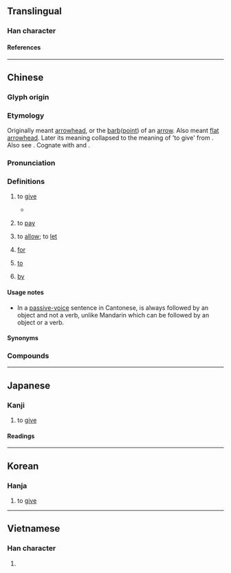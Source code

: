 {{also|𢌿|異}}
{{character info/new}}
==Translingual==

===Han character===
{{Han char|rn=102|rad=田|as=03|sn=8|four=60221|canj=WML|ids=⿱田丌}}

====References====
{{Han ref|kx=0759.160|dkj=21748|dj=1169.170|hdz=42530.060|uh=7540}}

----

==Chinese==
{{zh-forms|alt=俾-colloquial Cantonese,比-colloquial Cantonese,撥-colloquial Wu}}

===Glyph origin===
{{Han etym}}

===Etymology===
Originally meant [[arrowhead]], or the [[barb]]([[point]]) of an [[arrow]]. Also meant [[flat]] [[arrowhead]]. Later its meaning collapsed to the meaning of 'to give' from {{lang|zh|畀予}}. Also see {{inh|zh|sit-pro|*s-bəj-n/k||to give}}. Cognate with {{cog|bo|སྦྱིན||to give, to bestow}} and {{cog|my|ပေး||to give}}.

===Pronunciation===
{{zh-pron
|m=bì
|c=bei3,bei2
|c_note=bei3 - literary; bei2 - vernacular
|c-t=ei2
|mn=ml:pì
|w=2pi,4peq
|w_note=2pi - literary; 4peq - vernacular
|mc=y
|oc=y
|ma=
|cat=v,prep
}}

===Definitions===
{{zh-hanzi}}

# {{lb|zh|literary|or|Cantonese|Wu}} to [[give]]
#* {{zh-x|王 崩，周 人 將 畀 ^虢 ^公 政。|The king (of Zhou) has died. The people of Zhou will '''give''' power to the Duke of Guo.|ref=Zuozhuan}}
#: {{zh-x|畀 三 張 紙 我。|'''Give''' me three sheets of paper.|C}}
# {{lb|zh|Cantonese}} to [[pay]]
#: {{zh-also|畀錢}}
#: {{zh-x|畀 入場 費|to '''pay''' the entrance fee|C}}
# {{lb|zh|Cantonese|Wu}} to [[allow]]; to [[let]]
#: {{zh-x|老師 唔 畀 我哋 上{soeng5} 緊 堂 嗰時 飲水。|The teacher doesn't '''let''' us drink water during class.|C}}
# {{lb|zh|Cantonese|Wu}} [[for]]
#: {{zh-x|原先 係 畀 你 食 嘅。|It was originally '''for''' you to eat.|C}}
#: {{zh-x|原來 是 畀 儂 吃 个。|It was originally '''for''' you to eat.|W}}
# {{lb|zh|Cantonese|Wu}} [[to]]
#: {{zh-x|講 畀 你 知|to tell you|C}}
#: {{zh-x|講 畀 儂 聽|to tell you|W}}
# {{lb|zh|Cantonese|Wu}} [[by]]
#: {{zh-x|我 畀 蚊 咬 呀。|I got bitten '''by''' a mosquito.|C}}
#: {{zh-x|我 隻 錶 畀 人 偷 咗。|My watch has been stolen ('''by''' someone).|C}}

====Usage notes====
* In a [[passive-voice]] sentence in Cantonese, {{lang|zh|畀}} is always followed by an object and not a verb, unlike Mandarin {{zh-l|*被|}} which can be followed by an object or a verb.

====Synonyms====
{{zh-dial|給}}

===Compounds===
{{zh-der|付畀|投畀豺虎|賦畀|畀錢}}

----

==Japanese==

===Kanji===
{{ja-kanji|grade=|rs=田03}}

# to [[give]]

====Readings====
{{ja-readings
|on=ひ
|kun=あたえるもの
}}

----

==Korean==

===Hanja===
{{ko-hanja|비}}

# to [[give]]

----

==Vietnamese==

===Han character===
{{vi-readings|rs=田03|reading=tý}}

# {{rfdef|vi|sort=田03}}